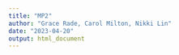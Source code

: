 ```yaml
---
title: "MP2"
author: "Grace Rade, Carol Milton, Nikki Lin"
date: "2023-04-20"
output: html_document
---
```

